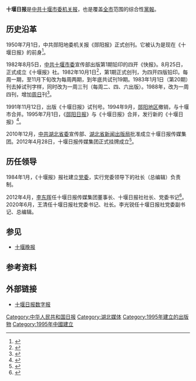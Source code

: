 {{Infobox newspaper
| 名称 = 十堰日报
| 报头 =
| 图像 =
| 类型 = [[地级市|地级市]][[机关报|机关报]]<br/>[[日报|日报]]
| 版式 = [[四开|四开]]四版
| 拥有者 = [[中国共产党十堰市委员会|中国共产党十堰市委员会]]
| 出版商 = 十堰日报社（[[十堰日报传媒集团|十堰日报传媒集团]]）
| ﻿﻿﻿﻿社长 = 王清
| 主编 = 李光锐
| 创刊日 = {{Sda|1995|7|1}}
| 停刊日 =
| 政治立场 = [[共产主义|共产主义]]<br/>[[中国特色社会主义|中国特色社会主义]]
| 语言 =[[中文|中文]]
| 售价 =
| 总部 = [[湖北省|湖北省]][[十堰市|十堰市]][[茅箭区|茅箭区]]人民中路35号
| 发行量 =
| ISSN =
| 网站 = [http://syrb.10yan.com/ 电子刊]
}}
'''十堰日报'''是[[中国共产党十堰市委员会|中共十堰市委]][[机关报|机关报]]，也是覆盖[[十堰市|全市]]范围的综合性[[中國共產黨黨報黨刊|黨報]]。

== 历史沿革 ==
{{参见|郧阳日报}}
1950年7月1日，中共郧阳地委机关报《郧阳报》正式创刊。它被认为是现在《十堰日报》的前身<ref>{{citenews |author=李秀峰 |title=每天从读报开始 |url=http://syrb.10yan.com/html/20200701/88929.html |publisher=十堰日报 |page=6 |date=2020-07-01}}</ref>。

1982年8月5日，[[中国共产党十堰市委员会|中共十堰市委]]宣传部出版第1期铅印的四开《快报》。8月25日，正式成立《十堰报》社。1982年10月1日<ref>{{cite web |title=十堰建市四十年大事记 (1969年——2009年) |url=http://www.10yan.com/2009/1202/578149_3.shtml |publisher=秦楚网 |archiveurl=https://web.archive.org/web/20200914120912/http://www.10yan.com/2009/1202/578149_3.shtml |archivedate=2020-09-14 |date=2009-12-02 |accessdate=2020-09-14 |dead-url=no }}</ref>，第1期正式创刊，为四开四版铅印。每周一期，至11月下旬改为每周两期，到年底共试刊19期。1983年1月1日（第20期）刊去掉试刊字样，同时改为一周三刊（每周二、四、六出版）。1988年，改为一周四刊，增加[[周日|周日]]刊<ref>{{cite book |editor=十堰市地方志编纂委员会 |title=十堰市志 |date=1999 |publisher=[[中华书局|中华书局]] |location=北京 |isbn=9787101024173 |page=1035}}</ref>。

1991年11月12日，出版《十堰日报》试刊号。1994年9月，[[郧阳地区|郧阳地区]]撤销，与十堰市合并。1995年7月1日，《[[郧阳日报|郧阳日报]]》与《十堰日报》合并，发行新的《十堰日报》<ref>{{cite news |title=市委机关报《十堰日报》明日创刊 |work=郧阳日报 |date=1995-06-30 |page=1}}</ref>。

2010年12月，[[中共湖北省委|中共湖北省委]]宣传部、[[湖北省新闻出版局|湖北省新闻出版局]]批准成立十堰日报传媒集团。2012年4月28日，十堰日报传媒集团正式挂牌成立<ref>{{cite news |author=唐晓安 |title=十堰日报传媒集团挂牌成立 |url=http://news.cnhubei.com/hbrb/hbrbsglk/hbrb02/201204/t2054538.shtml |work=[[湖北日报|湖北日报]] |date=2020-04-29 |page=2 |accessdate=2020-09-14 |archive-date=2012-07-22 |archive-url=https://web.archive.org/web/20120722174836/http://news.cnhubei.com/hbrb/hbrbsglk/hbrb02/201204/t2054538.shtml |dead-url=no }}</ref>。

== 历任领导 ==
1984年1月，《十堰报》报社建立[[党委|党委]]，实行党委领导下的社长（总编辑）负责制。

2012年4月，[[李东晖|李东晖]]任十堰日报传媒集团董事长、十堰日报社社长、党委书记<ref>{{cite web |title=十堰干部任免情况一览（2012年04月） |url=http://www.10yan.com/2012/0521/2317.shtml |publisher=[[秦楚网|秦楚网]] |date=2012-05-21 |accessdate=2020-09-14 |archive-date=2012-11-03 |archive-url=https://web.archive.org/web/20121103132415/http://www.10yan.com/2012/0521/2317.shtml |dead-url=no }}</ref>。2020年6月，王清任十堰日报社党委书记、社长。李光锐任十堰日报社党委副书记、总编辑。

== 参见 ==
*[[十堰晚报|十堰晚报]]

== 参考资料 ==
{{reflist}}

== 外部链接 ==
*[http://syrb.10yan.com/ 十堰日报数字报]{{Wayback|url=http://syrb.10yan.com/ |date=20200217134436 }}

{{Authority control}}
[[Category:中华人民共和国日报|Category:中华人民共和国日报]]
[[Category:湖北媒体|Category:湖北媒体]]
[[Category:1995年建立的出版物|Category:1995年建立的出版物]]
[[Category:1995年中國建立|Category:1995年中國建立]]